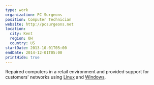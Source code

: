 ```yaml
---
type: work
organization: PC Surgeons
position: Computer Technician
website: http://pcsurgeons.net
location:
  city: Kent
  region: OH
  country: US
startDate: 2013-10-01T05:00
endDate: 2014-12-01T05:00
printHide: true
---
```

Repaired computers in a retail environment and provided support for
customers' networks using <a href="https://en.wikipedia.org/wiki/Linux">Linux</a>
and <a href="https://en.wikipedia.org/wiki/Microsoft_Windows">Windows</a>.
